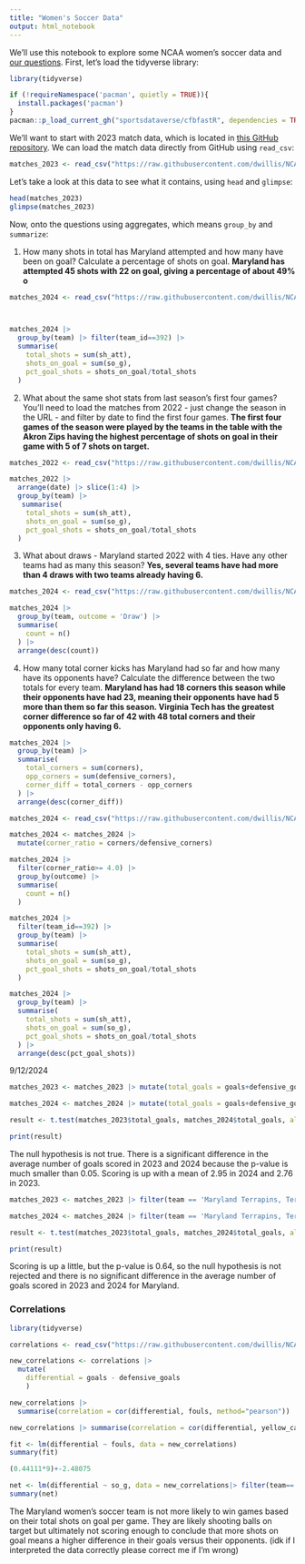 ```yaml
---
title: "Women's Soccer Data"
output: html_notebook
---
```


We'll use this notebook to explore some NCAA women's soccer data and [our questions](https://docs.google.com/spreadsheets/d/1kTSrnl1URmcexIWLDMWqDnp3q-c2OS45uifnhjp10n4/edit#gid=0). First, let's load the tidyverse library:

```r
library(tidyverse)

if (!requireNamespace('pacman', quietly = TRUE)){
  install.packages('pacman')
}
pacman::p_load_current_gh("sportsdataverse/cfbfastR", dependencies = TRUE, update = TRUE)
```

We'll want to start with 2023 match data, which is located in [this GitHub repository](https://github.com/dwillis/NCAAWomensSoccerData). We can load the match data directly from GitHub using `read_csv`:

```r
matches_2023 <- read_csv("https://raw.githubusercontent.com/dwillis/NCAAWomensSoccerData/main/data/ncaa_womens_soccer_matchstats_2023.csv")
```

Let's take a look at this data to see what it contains, using `head` and `glimpse`:

```r
head(matches_2023)
glimpse(matches_2023)
```

Now, onto the questions using aggregates, which means `group_by` and `summarize`:

1.  How many shots in total has Maryland attempted and how many have been on goal? Calculate a percentage of shots on goal. **Maryland has attempted 45 shots with 22 on goal, giving a percentage of about 49% o**

```r
matches_2024 <- read_csv("https://raw.githubusercontent.com/dwillis/NCAAWomensSoccerData/main/data/ncaa_womens_soccer_matchstats_2024.csv")



matches_2024 |>
  group_by(team) |> filter(team_id==392) |>
  summarise(
    total_shots = sum(sh_att),
    shots_on_goal = sum(so_g),
    pct_goal_shots = shots_on_goal/total_shots
  )
```

2.  What about the same shot stats from last season's first four games? You'll need to load the matches from 2022 - just change the season in the URL - and filter by date to find the first four games. **The first four games of the season were played by the teams in the table with the Akron Zips having the highest percentage of shots on goal in their game with 5 of 7 shots on target.**

```r
matches_2022 <- read_csv("https://raw.githubusercontent.com/dwillis/NCAAWomensSoccerData/main/data/ncaa_womens_soccer_matchstats_2022.csv")

matches_2022 |>
  arrange(date) |> slice(1:4) |>
  group_by(team) |>
   summarise(
    total_shots = sum(sh_att),
    shots_on_goal = sum(so_g),
    pct_goal_shots = shots_on_goal/total_shots
  )

```

3.  What about draws - Maryland started 2022 with 4 ties. Have any other teams had as many this season? **Yes, several teams have had more than 4 draws with two teams already having 6.**

```r
matches_2024 <- read_csv("https://raw.githubusercontent.com/dwillis/NCAAWomensSoccerData/main/data/ncaa_womens_soccer_matchstats_2024.csv")

matches_2024 |>
  group_by(team, outcome = 'Draw') |>
  summarise(
    count = n()
  ) |>
  arrange(desc(count))
```

4.  How many total corner kicks has Maryland had so far and how many have its opponents have? Calculate the difference between the two totals for every team. **Maryland has had 18 corners this season while their opponents have had 23, meaning their opponents have had 5 more than them so far this season. Virginia Tech has the greatest corner difference so far of 42 with 48 total corners and their opponents only having 6.**

```r
matches_2024 |>
  group_by(team) |>
  summarise(
    total_corners = sum(corners),
    opp_corners = sum(defensive_corners),
    corner_diff = total_corners - opp_corners
  ) |>
  arrange(desc(corner_diff))
```

```r
matches_2024 <- read_csv("https://raw.githubusercontent.com/dwillis/NCAAWomensSoccerData/main/data/ncaa_womens_soccer_matchstats_2024.csv")

matches_2024 <- matches_2024 |>
  mutate(corner_ratio = corners/defensive_corners)

matches_2024 |>
  filter(corner_ratio>= 4.0) |>
  group_by(outcome) |>
  summarise(
    count = n()
  )
```

```r
matches_2024 |>
  filter(team_id==392) |>
  group_by(team) |> 
  summarise(
    total_shots = sum(sh_att),
    shots_on_goal = sum(so_g),
    pct_goal_shots = shots_on_goal/total_shots
  )
```

```r
matches_2024 |>
  group_by(team) |> 
  summarise(
    total_shots = sum(sh_att),
    shots_on_goal = sum(so_g),
    pct_goal_shots = shots_on_goal/total_shots
  ) |>
  arrange(desc(pct_goal_shots))
```

9/12/2024

```r
matches_2023 <- matches_2023 |> mutate(total_goals = goals+defensive_goals)

matches_2024 <- matches_2024 |> mutate(total_goals = goals+defensive_goals)

result <- t.test(matches_2023$total_goals, matches_2024$total_goals, alternative="two.sided", var.equal=TRUE)

print(result)

```

The null hypothesis is not true. There is a significant difference in the average number of goals scored in 2023 and 2024 because the p-value is much smaller than 0.05. Scoring is up with a mean of 2.95 in 2024 and 2.76 in 2023.

```r
matches_2023 <- matches_2023 |> filter(team == 'Maryland Terrapins, Terps') |> mutate(total_goals = goals+defensive_goals)

matches_2024 <- matches_2024 |> filter(team == 'Maryland Terrapins, Terps') |> mutate(total_goals = goals+defensive_goals)

result <- t.test(matches_2023$total_goals, matches_2024$total_goals, alternative="two.sided", var.equal=TRUE)

print(result)
```

Scoring is up a little, but the p-value is 0.64, so the null hypothesis is not rejected and there is no significant difference in the average number of goals scored in 2023 and 2024 for Maryland.

### Correlations

```r
library(tidyverse)

correlations <- read_csv("https://raw.githubusercontent.com/dwillis/NCAAWomensSoccerData/main/data/ncaa_womens_soccer_matchstats_2024.csv")

new_correlations <- correlations |>
  mutate(
    differential = goals - defensive_goals
    )

new_correlations |> 
  summarise(correlation = cor(differential, fouls, method="pearson"))

```

```r
new_correlations |> summarise(correlation = cor(differential, yellow_cards, method="pearson"))
```

```r

fit <- lm(differential ~ fouls, data = new_correlations)
summary(fit)

(0.44111*9)+-2.48075 

```

```r
net <- lm(differential ~ so_g, data = new_correlations|> filter(team=='Maryland Terrapins, Terps'))
summary(net)
```

The Maryland women's soccer team is not more likely to win games based on their total shots on goal per game. They are likely shooting balls on target but ultimately not scoring enough to conclude that more shots on goal means a higher difference in their goals versus their opponents. (idk if I interpreted the data correctly please correct me if I'm wrong)
